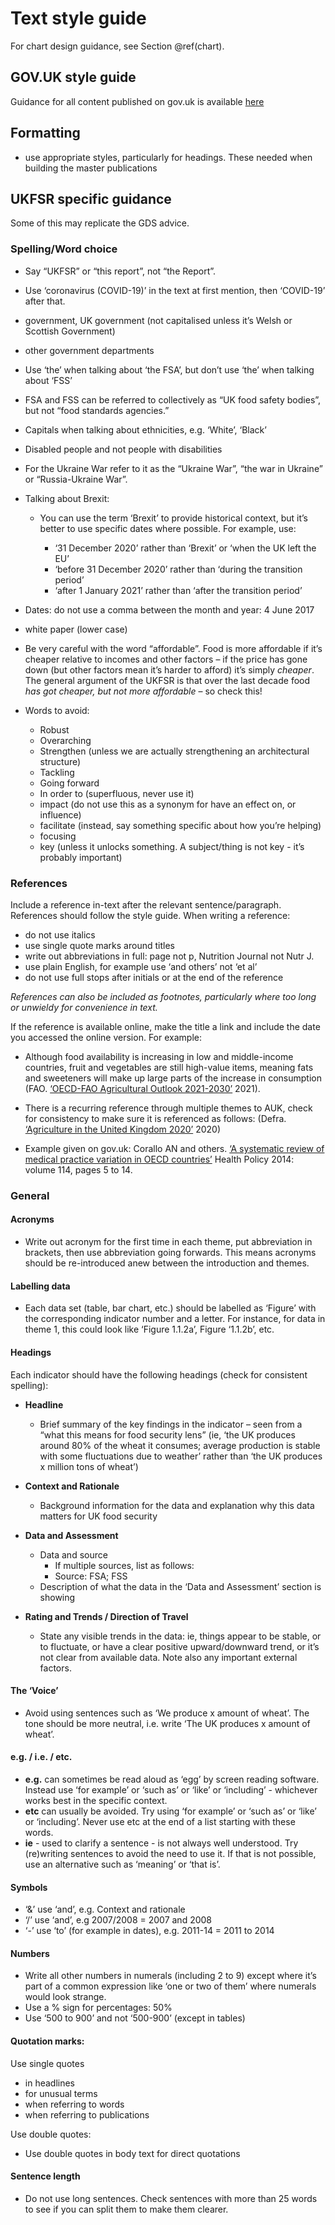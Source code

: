 # Text style guide {#text}


For chart design guidance, see Section \@ref(chart).

## GOV.UK style guide

Guidance for all content published on gov.uk is available [here](https://www.gov.uk/guidance/style-guide)

## Formatting

- use appropriate styles, particularly for headings. These needed when building the master publications

## UKFSR specific guidance

Some of this may replicate the GDS advice.


### Spelling/Word choice 

 - Say “UKFSR” or “this report”, not “the Report”. 

 - Use ‘coronavirus (COVID-19)’ in the text at first mention, then ‘COVID-19’ after that. 

 - government, UK government (not capitalised unless it’s Welsh or Scottish Government) 

 - other government departments  
 
 - Use ‘the’ when talking about ‘the FSA’, but don’t use ‘the’ when talking about ‘FSS’ 

 - FSA and FSS can be referred to collectively as “UK food safety bodies”, but not “food standards agencies.” 

 - Capitals when talking about ethnicities, e.g. ‘White’, ‘Black’ 

 - Disabled people and not people with disabilities
 
 - For the Ukraine War refer to it as the "Ukraine War", "the war in Ukraine" or "Russia-Ukraine War".
 
 - Talking about Brexit:  

     - You can use the term ‘Brexit’ to provide historical context, but it’s better to use specific dates where possible. For example, use: 

         - ‘31 December 2020’ rather than ‘Brexit’ or ‘when the UK left the EU’ 
         - ‘before 31 December 2020’ rather than ‘during the transition period’ 
         - ‘after 1 January 2021’ rather than ‘after the transition period’ 


 - Dates: do not use a comma between the month and year: 4 June 2017 

 - white paper (lower case) 

 - Be very careful with the word “affordable”. Food is more affordable if it’s cheaper relative to incomes and other factors – if the price has gone down (but other factors mean it’s harder to afford) it’s simply _cheaper_. The general argument of the UKFSR is that over the last decade food *has got cheaper, but not more affordable* – so check this! 
 
 - Words to avoid:  

    - Robust 
    - Overarching 
    - Strengthen (unless we are actually strengthening an architectural structure) 
    - Tackling  
    - Going forward 
    - In order to (superfluous, never use it) 
    - impact (do not use this as a synonym for have an effect on, or influence) 
    - facilitate (instead, say something specific about how you’re helping) 
    - focusing 
    - key (unless it unlocks something. A subject/thing is not key - it’s probably important) 
    
### References

Include a reference in-text after the relevant sentence/paragraph. References should follow the style guide. When writing a reference:

 - do not use italics 
 - use single quote marks around titles 
 - write out abbreviations in full: page not p, Nutrition Journal not Nutr J. 
 - use plain English, for example use ‘and others’ not ‘et al’ 
 - do not use full stops after initials or at the end of the reference 
 
*References can also be included as footnotes, particularly where too long or unwieldy for convenience in text.* 

If the reference is available online, make the title a link and include the date you accessed the online version. For example:  

 - Although food availability is increasing in low and middle-income countries, fruit and vegetables are still high-value items, meaning fats and sweeteners will make up large parts of the increase in consumption (FAO. [‘OECD-FAO Agricultural Outlook 2021-2030’](https://www.fao.org/3/cb5332en/cb5332en.pdf) 2021).  

 - There is a recurring reference through multiple themes to AUK, check for consistency to make sure it is referenced as follows: (Defra. [‘Agriculture in the United Kingdom 2020’](https://assets.publishing.service.gov.uk/government/uploads/system/uploads/attachment_data/file/1056618/AUK2020_22feb22.pdf) 2020)  

 - Example given on gov.uk: Corallo AN and others. [‘A systematic review of medical practice variation in OECD countries’](https://www.sciencedirect.com/journal/health-policy) Health Policy 2014: volume 114, pages 5 to 14. 
 
### General

#### Acronyms

 - Write out acronym for the first time in each theme, put abbreviation in brackets, then use abbreviation going forwards. This means acronyms should be re-introduced anew between the introduction and themes.
 
#### Labelling data

 - Each data set (table, bar chart, etc.) should be labelled as ‘Figure’ with the corresponding indicator number and a letter. For instance, for data in theme 1, this could look like ‘Figure 1.1.2a’, Figure ‘1.1.2b’, etc.
 
#### Headings

Each indicator should have the following headings (check for consistent spelling): 

 - **Headline** 
   - Brief summary of the key findings in the indicator – seen from a “what this means for food security lens” (ie, ‘the UK produces around 80% of the wheat it consumes; average production is stable with some fluctuations due to weather’ rather than ‘the UK produces x million tons of wheat’) 



 - **Context and Rationale**
   - Background information for the data and explanation why this data matters for UK food security 


 - **Data and Assessment**
 
   - Data and source 
      - If multiple sources, list as follows:  
      - Source: FSA; FSS 
   - Description of what the data in the ‘Data and Assessment’ section is showing 


 - **Rating and Trends / Direction of Travel**
   - State any visible trends in the data: ie, things appear to be stable, or to fluctuate, or have a clear positive upward/downward trend, or it’s not clear from available data. Note also any important external factors. 
   
#### The 'Voice'

 - Avoid using sentences such as ‘We produce x amount of wheat’. The tone should be more neutral, i.e. write ‘The UK produces x amount of wheat’.
 
#### e.g. / i.e. / etc.  

 - **e.g.** can sometimes be read aloud as ‘egg’ by screen reading software. Instead use ‘for example’ or ‘such as’ or ‘like’ or ‘including’ - whichever works best in the specific context. 
 - **etc** can usually be avoided. Try using ‘for example’ or ‘such as’ or ‘like’ or ‘including’. Never use etc at the end of a list starting with these words. 
 - **ie** - used to clarify a sentence - is not always well understood. Try (re)writing sentences to avoid the need to use it. If that is not possible, use an alternative such as ‘meaning’ or ‘that is’. 
 

#### Symbols 

 - '&' use 'and', e.g. Context and rationale 
 - '/' use 'and', e.g 2007/2008 = 2007 and 2008 
 - '-' use 'to' (for example in dates), e.g. 2011-14 = 2011 to 2014
 
#### Numbers  

 - Write all other numbers in numerals (including 2 to 9) except where it’s part of a common expression like ‘one or two of them’ where numerals would look strange. 
 - Use a % sign for percentages: 50% 
 - Use ‘500 to 900’ and not ‘500-900’ (except in tables) 
 
#### Quotation marks:  

Use single quotes 

 - in headlines 
 - for unusual terms 
 - when referring to words 
 - when referring to publications

Use double quotes: 

 - Use double quotes in body text for direct quotations
 
#### Sentence length 

 - Do not use long sentences. Check sentences with more than 25 words to see if you can split them to make them clearer. 